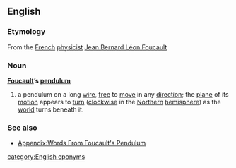 ==English==
===Etymology===
From the [[French]] [[physicist]] [[w:Léon Foucault|Jean Bernard Léon Foucault]]
===Noun===
{{wikipedia}}
'''[[Foucault]]’s [[pendulum]]'''
# a pendulum on a long [[wire]], [[free]] to [[move]] in any [[direction]]; the [[plane]] of its [[motion]] appears to [[turn]] ([[clockwise]] in the [[Northern]] [[hemisphere]]) as the [[world]] turns beneath it.

===See also===
*[[Appendix:Words From Foucault's Pendulum]]
[[category:English eponyms]]